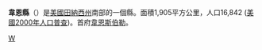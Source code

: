 {{Otheruses|韋恩縣|subject=美國田納西州的一個縣|other=同名的縣}}
<!--[[File:Map_of_Tennessee_highlighting_Wayne_County.svg|right]]-->
{{Infobox U.S. County
| en county = Wayne County
| en state = Tennessee
| county = 韋恩縣
| state = 田納西州
| seal = 
| seallink = 
| founded = 
| seat = [[韋恩斯伯勒_(田納西州)|韋恩斯伯勒]]
| largest city = [[Clifton,_Tennessee|Clifton]]
| area mi = 736
| area km = 1,905
| area land mi = 734
| area land km = 1,901
| area water mi = 2
| area water km = 4
| area percentage = .22%
| census yr = 2000
| pop = 16,842
| density mi = 23
| density km = 9
| time zone = 北美洲中部時區
| UTC offset = -6
| DST offset= -5
| footnotes = 
| web = 
|}}
'''韋恩縣'''（{{lang-en|Wayne County}}）是[[美國|美國]][[田納西州|田納西州]]南部的一個縣。面積1,905平方公里，人口16,842 ([[美國2000年人口普查|美國2000年人口普查]])。首府[[韋恩斯伯勒_(田納西州)|韋恩斯伯勒]]。

[[Category:田納西州行政區劃|W]]